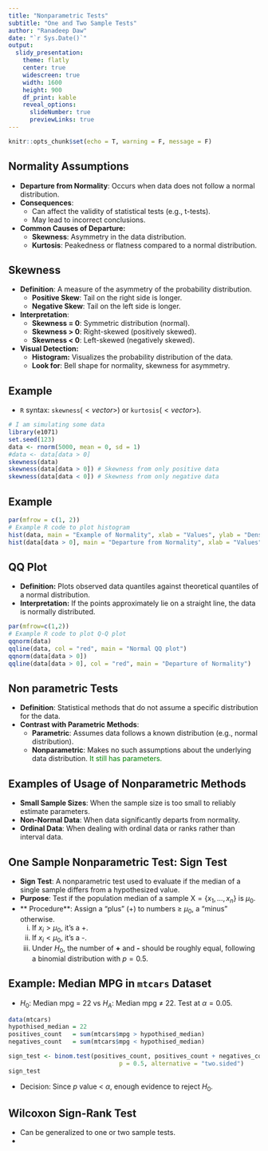 ```yaml
---
title: "Nonparametric Tests"
subtitle: "One and Two Sample Tests"
author: "Ranadeep Daw"
date: "`r Sys.Date()`"
output:
  slidy_presentation:
    theme: flatly
    center: true
    widescreen: true
    width: 1600
    height: 900
    df_print: kable
    reveal_options:
      slideNumber: true
      previewLinks: true
---
```







```r
knitr::opts_chunk$set(echo = T, warning = F, message = F)
```


## Normality Assumptions

\newcommand{\X}{\mathrm{X}}



- **Departure from Normality**: Occurs when data does not follow a normal distribution.
- **Consequences**:
  - Can affect the validity of statistical tests (e.g., t-tests).
  - May lead to incorrect conclusions.
- **Common Causes of Departure:**
  - **Skewness**: Asymmetry in the data distribution.
  - **Kurtosis**: Peakedness or flatness compared to a normal distribution.


## Skewness

  - **Definition**: A measure of the asymmetry of the probability distribution.
    - **Positive Skew**: Tail on the right side is longer.
    - **Negative Skew**: Tail on the left side is longer.

  - **Interpretation**:
    - **Skewness = 0**: Symmetric distribution (normal).
    - **Skewness > 0**: Right-skewed (positively skewed).
    - **Skewness < 0**: Left-skewed (negatively skewed).

  - **Visual Detection:** 
    - **Histogram:** Visualizes the probability distribution of the data.
    - **Look for**: Bell shape for normality, skewness for asymmetry.

## Example

* $\texttt{R}$ syntax: $\texttt{skewness}(<vector>)$ or $\texttt{kurtosis}(<vector>)$.
```r
# I am simulating some data
library(e1071)
set.seed(123)
data <- rnorm(5000, mean = 0, sd = 1)
#data <- data[data > 0]
skewness(data)
skewness(data[data > 0]) # Skewness from only positive data
skewness(data[data < 0]) # Skewness from only negative data
```



## Example
```r
par(mfrow = c(1, 2))
# Example R code to plot histogram
hist(data, main = "Example of Normality", xlab = "Values", ylab = "Density", col = "skyblue", border = "black", bins = 30, freq = F)
hist(data[data > 0], main = "Departure from Normality", xlab = "Values", ylab = "Density", col = "skyblue", border = "black", bins = 30, freq = F)
```



## QQ Plot

* **Definition:** Plots observed data quantiles against theoretical quantiles of a normal distribution.
* **Interpretation:** If the points approximately lie on a straight line, the data is normally distributed.


```r
par(mfrow=c(1,2))
# Example R code to plot Q-Q plot
qqnorm(data)
qqline(data, col = "red", main = "Normal QQ plot")
qqnorm(data[data > 0])
qqline(data[data > 0], col = "red", main = "Departure of Normality")
```




## Non parametric Tests


- **Definition**: Statistical methods that do not assume a specific distribution for the data.
- **Contrast with Parametric Methods**:
  - **Parametric**: Assumes data follows a known distribution (e.g., normal distribution).
  - **Nonparametric**: Makes no such assumptions about the underlying data distribution. <span style="color:green">It still has parameters.</span>

## Examples of Usage of Nonparametric Methods

- **Small Sample Sizes**: When the sample size is too small to reliably estimate parameters.
- **Non-Normal Data**: When data significantly departs from normality.
- **Ordinal Data**: When dealing with ordinal data or ranks rather than interval data.

## One Sample Nonparametric Test: Sign Test

- **Sign Test**: A nonparametric test used to evaluate if the median of a single sample differs from a hypothesized value.
- **Purpose**: Test if the population median of a sample $\X = \{x_1, \ldots, x_n \}$ is $\mu_0$.
- ** Procedure**: Assign  a "plus" (+) to numbers $\geq$ $\mu_0$, a "minus" otherwise.
  i. If $x_i > \mu_0$, it's a +.
  ii. If $x_i < \mu_0$, it's a -.
  iii. Under $H_0$, the number of **+** and **-** should be roughly equal, following a binomial distribution with $p = 0.5$.

## Example: Median MPG in `mtcars` Dataset

- $H_0$: Median mpg = 22 vs $H_A$: Median mpg $\neq$ 22. Test at $\alpha = 0.05$.

```r
data(mtcars)
hypothised_median = 22
positives_count   = sum(mtcars$mpg > hypothised_median)
negatives_count   = sum(mtcars$mpg < hypothised_median)

sign_test <- binom.test(positives_count, positives_count + negatives_count, 
                               p = 0.5, alternative = "two.sided")
sign_test
```

* Decision: Since $p$ value < $\alpha$, enough evidence to reject $H_0$.




## Wilcoxon Sign-Rank Test

* Can be generalized to one or two sample tests.
* 